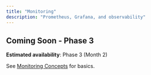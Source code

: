 ```yaml
---
title: "Monitoring"
description: "Prometheus, Grafana, and observability"
---
```


## Coming Soon - Phase 3

**Estimated availability**: Phase 3 (Month 2)

See [Monitoring Concepts](/quickstart/concepts/monitoring) for basics.
